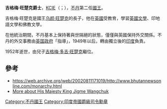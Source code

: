 {{Infobox royalty 
| name = Jigme Wangchuck<br>吉格梅·旺楚克
| title          = 第2任[[不丹國王|不丹國王]]
| image          = Bhutan-Jigme-Wangchuck.jpg
| caption        = 吉格梅·旺楚克
| succession     = [[不丹國王|不丹國王]]
| reign          = 1926年8月21日-1952年3月30日（{{age in years and days|1926|8|21|1952|3|30|age=no}}）
| coronation     = 1927年3月16日
| predecessor    = [[乌颜·旺楚克|乌颜·旺楚克]]
| successor      = [[吉格梅·多吉·旺楚克|吉格梅·多吉·旺楚克]]
| suc-type       = 
| heir           = 
| consort        = 
| issue          =
| royal house    = [[旺楚克王朝|旺楚克王朝]]
| royal anthem   =
| father         = [[乌颜·旺楚克|乌颜·旺楚克]]
| mother         =
| date of birth  = 1905年7月3日
| place of birth = 
| date of death  = {{death date and age|1952|3|30|1905|7|3}}
| place of death = 
| place of burial=
|}}
'''吉格梅·旺楚克爵士'''，[[印度帝国勋章|KCIE]]（{{dz|d=འཇིགས་མེད་དབང་ཕྱུག་|w='jigs med dbang phyug|t=Jigme Wangchuck}}；{{bd|1905年||1952年|3月30日|catIdx=W}}），[[不丹|不丹]]第二任[[不丹國王|國王]]。

吉格梅·旺楚克是國王[[乌颜·旺楚克|乌颜·旺楚克]]的長子，他在[[英國|英國]]受教育，學習[[英國文學|英國文學]]、印地語文學和佛教文學。

在他統治期間，不丹基本上保持著與世隔絕的狀態，僅僅與英國保持外交關係。不丹的外交事務由[[英国政府|英国政府]]「指導」，1949年以后，轉由獨立後的[[印度|印度]]負責。

1952年逝世，由兒子[[吉格梅·多吉·旺楚克|吉格梅·多吉·旺楚克]]繼位。

== 參考 ==
* https://web.archive.org/web/20020811171019/http://www.bhutannewsonline.com/monarchy.html
*[https://web.archive.org/web/20070607234917/http://www.bhutanmajestictravel.com/bhutan-100-years-of-monarchy/ More about His Majesty King Jigme Wangchuk]

{{start box}}
{{s-hou|不丹旺楚克王朝|1905年|1月29日|1952年|3月30日}}
{{s-before|[[乌颜·旺楚克|乌颜·旺楚克]]}}
{{s-title|[[不丹國王|不丹國王]]|1926年—1952年}}
{{s-after|[[吉格梅·多吉·旺楚克|吉格梅·多吉·旺楚克]]}}
{{end box}}

{{南亚人物小作品}}
{{不丹國王}}

[[Category:不丹國王|Category:不丹國王]]
[[Category:印度帝國爵級司令勳章|Category:印度帝國爵級司令勳章]]